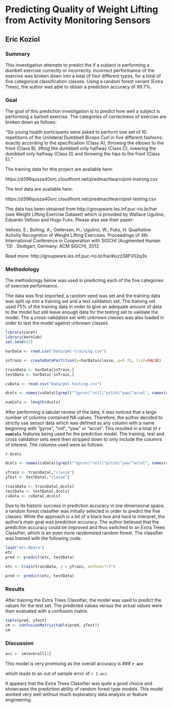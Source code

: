 # Predicting Quality of Weight Lifting from Activity Monitoring Sensors
## Eric Koziol

### Summary
This investigation attempts to predict the if a subject is performing a dumbell exercise correctly or incorrectly.  Incorrect performance of the exercise was broken down into a total of four different types, for a total of five categorical classification classes.  Using a random forest variant (Extra Trees), the author was able to obtain a prediction accuracy of 99.7%.

### Goal
The goal of this prediction investigation is to predict how well a subject is performing a barbell exercise.  The categories of correctness of exercise are broken down as follows:

"Six young health participants were asked to perform one set of 10 repetitions of the Unilateral Dumbbell Biceps Curl in five different fashions: exactly according to the specification (Class A), throwing the elbows to the front (Class B), lifting the dumbbell only halfway (Class C), lowering the dumbbell only halfway (Class D) and throwing the hips to the front (Class E)."

The training data for this project are available here: 

https://d396qusza40orc.cloudfront.net/predmachlearn/pml-training.csv

The test data are available here: 

https://d396qusza40orc.cloudfront.net/predmachlearn/pml-testing.csv

The data has been obtained from http://groupware.les.inf.puc-rio.br/har (see Weight Lifting Exercise Dataset) which is provided by Wallace Ugulino, Eduardo Velloso and Hugo Fuks.  Please also see their paper:

Velloso, E.; Bulling, A.; Gellersen, H.; Ugulino, W.; Fuks, H. Qualitative Activity Recognition of Weight Lifting Exercises. Proceedings of 4th International Conference in Cooperation with SIGCHI (Augmented Human '13) . Stuttgart, Germany: ACM SIGCHI, 2013.

Read more: http://groupware.les.inf.puc-rio.br/har#ixzz38FV02q3s


### Methodology
The methodology below was used in predicting each of the five categories of exercise performance.

The data was first imported, a random seed was set and the training data was split up into a training set and a test validation set.  The training set used 75% of the training data in order to give an adequate amount of data to the model but still leave enough data for the testing set to validate the model. The a cross-validation set with unknown classes was also loaded in order to test the model against unknown classes.

```r
library(caret)
library(kernlab)
set.seed(42)

harData <- read.csv("Data/pml-training.csv")

inTrain <- createDataPartition(y=harData$classe, p=0.75, list=FALSE)

trainData <- harData[inTrain,]
testData <- harData[-inTrain,]

cvData <- read.csv("Data/pml-testing.csv")
```

```r
dcols <- names(cvData)[grepl("^gyros|^roll|^pitch|^yaw|^accel", names(cvData))]

numCols <- length(dcols)
```


After performing a tabular review of the data, it was noticed that a large number of columns contained NA values.  Therefore, the author decided to strictly use sensor data which was defined as any column with a name beginning with "gyros", "roll", "yaw" or "accel".  This resulted in a total of **`r numCols`** features being used for the prediction model.  The training, test and cross validation sets were then stripped down to only include the columns of interest.  The columns used were as follows:

`r dcols`

```r
dcols <- names(cvData)[grepl("^gyros|^roll|^pitch|^yaw|^accel", names(cvData))]

yTrain <- trainData[,"classe"]
yTest <- testData[,"classe"]

trainData <- trainData[,dcols]
testData <- testData[,dcols]
cvData <- cvData[,dcols]
```

Due to its historic success in prediction accuracy in low dimensional space, a random forest classifier was initially selected in order to predict the five classes.  While the approach is a bit of a black box and hard to interpret, the author's main goal was prediction accuracy.  The author believed that the prediction accuracy could be improved and thus switched to an Extra Trees Classifier, which is an even more randomized random forest.  The classifier was trained with the following code:

```r
load("etc.RData")
etc
pred <- predict(etc, testData)
```

```r
etc <- train(trainData, y = yTrain, method="rf")

pred <- predict(etc, testData)
```

### Results
After training the Extra Trees Classifier, the model was used to predict the values for the test set.  The predicted values versus the actual values were then evaluated with a confusion matrix.

```r
table(pred, yTest)
cm <- confusionMatrix(table(pred, yTest))
cm
```


### Discussion
```r
acc <- cm$overall[1]
```

This model is very promising as the overall accuracy is 
### **`r acc`** 

which leads to an out of sample error of `r 1-acc`.


It appears that the Extra Trees Classifier was quite a good choice and showcases the prediction ability of random forest type models.  This model worked very well without much exploratory data analysis or feature engineering.
